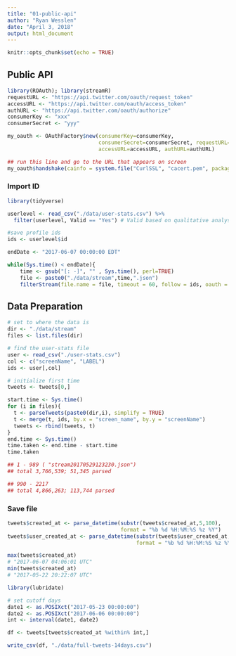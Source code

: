 ```yaml
---
title: "01-public-api"
author: "Ryan Wesslen"
date: "April 3, 2018"
output: html_document
---
```


```r
knitr::opts_chunk$set(echo = TRUE)
```

## Public API

```r
library(ROAuth); library(streamR)
requestURL <- "https://api.twitter.com/oauth/request_token"
accessURL <- "https://api.twitter.com/oauth/access_token"
authURL <- "https://api.twitter.com/oauth/authorize"
consumerKey <- "xxx"
consumerSecret <- "yyy"

my_oauth <- OAuthFactory$new(consumerKey=consumerKey,
                             consumerSecret=consumerSecret, requestURL=requestURL,
                             accessURL=accessURL, authURL=authURL)

## run this line and go to the URL that appears on screen
my_oauth$handshake(cainfo = system.file("CurlSSL", "cacert.pem", package = "RCurl"))
```

### Import ID

```r
library(tidyverse)

userlevel <- read_csv("./data/user-stats.csv") %>%
  filter(userlevel, Valid == "Yes") # Valid based on qualitative analysis

#save profile ids
ids <- userlevel$id

endDate <- "2017-06-07 00:00:00 EDT"

while(Sys.time() < endDate){
    time <- gsub("[: -]", "" , Sys.time(), perl=TRUE)
    file <- paste0("./data/stream",time,".json")
    filterStream(file.name = file, timeout = 60, follow = ids, oauth = my_oauth)}
```

## Data Preparation

```r
# set to where the data is
dir <- "./data/stream"
files <- list.files(dir)

# find the user-stats file
user <- read_csv("./user-stats.csv")
col <- c("screenName", "LABEL")
ids <- user[,col]

# initialize first time
tweets <- tweets[0,]

start.time <- Sys.time()
for (i in files){
  t <- parseTweets(paste0(dir,i), simplify = TRUE)
  t <- merge(t, ids, by.x = "screen_name", by.y = "screenName")
  tweets <- rbind(tweets, t)
}
end.time <- Sys.time()
time.taken <- end.time - start.time
time.taken

## 1 - 989 ( "stream20170529123230.json")
## total 3,766,539; 51,345 parsed

## 990 - 2217
## total 4,866,263; 113,744 parsed
```

### Save file

```r
tweets$created_at <- parse_datetime(substr(tweets$created_at,5,100), 
                                    format = "%b %d %H:%M:%S %z %Y")
tweets$user_created_at <- parse_datetime(substr(tweets$user_created_at,5,100), 
                                         format = "%b %d %H:%M:%S %z %Y")

max(tweets$created_at)
# "2017-06-07 04:06:01 UTC"
min(tweets$created_at)
# "2017-05-22 20:22:07 UTC"

library(lubridate)

# set cutoff days
date1 <- as.POSIXct("2017-05-23 00:00:00")
date2 <- as.POSIXct("2017-06-06 00:00:00")
int <- interval(date1, date2)

df <- tweets[tweets$created_at %within% int,]

write_csv(df, "./data/full-tweets-14days.csv")
```
